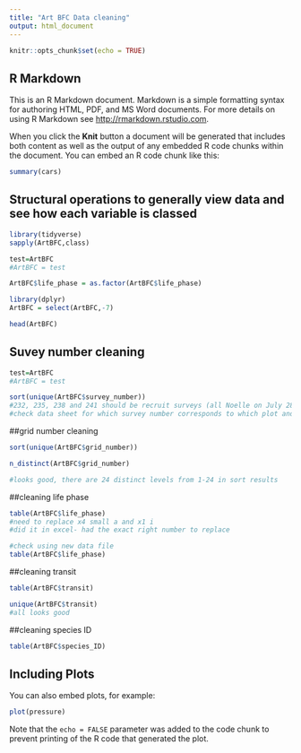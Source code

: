 ---
title: "Art BFC Data cleaning"
output: html_document
---

```{r setup, include=FALSE}
knitr::opts_chunk$set(echo = TRUE)
```

## R Markdown

This is an R Markdown document. Markdown is a simple formatting syntax for authoring HTML, PDF, and MS Word documents. For more details on using R Markdown see <http://rmarkdown.rstudio.com>.

When you click the **Knit** button a document will be generated that includes both content as well as the output of any embedded R code chunks within the document. You can embed an R code chunk like this:

```{r cars}
summary(cars)
```
## Structural operations to generally view data and see how each variable is classed
 
 
 

```{r}
library(tidyverse)
sapply(ArtBFC,class)

test=ArtBFC
#ArtBFC = test

ArtBFC$life_phase = as.factor(ArtBFC$life_phase)

library(dplyr)
ArtBFC = select(ArtBFC,-7)

head(ArtBFC)

```
## Suvey number cleaning
```{r}
test=ArtBFC
#ArtBFC = test

sort(unique(ArtBFC$survey_number))
#232, 235, 238 and 241 should be recruit surveys (all Noelle on July 28th). They are in the recruit data sheet. 244, 247, 250 and 253 are missing from BFC, these are what these data correspond to (Noelle July 28th)
#check data sheet for which survey number corresponds to which plot and change
```

##grid number cleaning
```{r}
sort(unique(ArtBFC$grid_number))

n_distinct(ArtBFC$grid_number)

#looks good, there are 24 distinct levels from 1-24 in sort results
```

##cleaning life phase

```{r}
table(ArtBFC$life_phase)
#need to replace x4 small a and x1 i
#did it in excel- had the exact right number to replace

#check using new data file
table(ArtBFC$life_phase)
```

##cleaning transit
```{r}
table(ArtBFC$transit)

unique(ArtBFC$transit)
#all looks good
```
##cleaning species ID
```{r}
table(ArtBFC$species_ID)
```

## Including Plots

You can also embed plots, for example:

```{r pressure, echo=FALSE}
plot(pressure)
```

Note that the `echo = FALSE` parameter was added to the code chunk to prevent printing of the R code that generated the plot.
